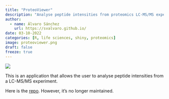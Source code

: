 ```yaml
---
title: "ProteoViewer"
description: "Analyse peptide intensities from proteomics LC-MS/MS experiment."
author:
  - name: Álvaro Sánchez
    url: https://svalvaro.github.io/
date: 03-10-2022
categories: [R, life sciences, shiny, proteomics]
image: proteoviewer.png
draft: false 
freeze: true
---
```


![](proteoviewer.png){fig-align="center"}

This is an application that allows the user to analyse peptide intensities from a LC-MS/MS experiment. 

Here is the [repo](https://github.com/svalvaro/ProteoViewer){target="_blank"}. However, it's no longer maintained.